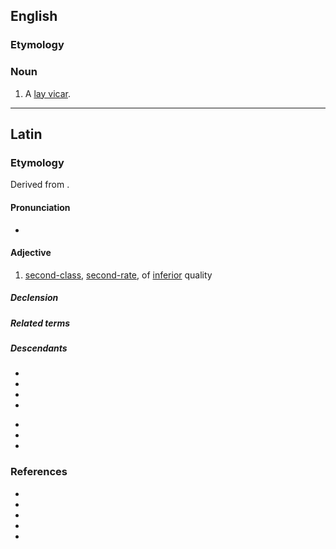 ==English==

===Etymology===
{{bor|en|la|secundarius}}

===Noun===
{{en-noun|?}}

# A [[lay vicar]].

----

==Latin==

===Etymology===
Derived from {{suffix|la|secundus|t1=second|ārius|t2=adjective forming suffix}}.

====Pronunciation====
* {{la-IPA|secundārius}}

====Adjective====
{{la-adj-1&2|secundārius|secundāria|secundārium}}

# [[second-class]], [[second-rate]], of [[inferior]] quality

=====Declension=====
{{la-adecl|secundārius}}

=====Related terms=====
{{rel3|la|secundānus|secundātus|secundō|secundum|secundus}}

=====Descendants=====
{{des-top}}
* {{desc|ca|secundari}}
* {{desc|en|secondary}}
* {{desc|fr|secondaire}}
* {{desc|it|secondario}}
{{des-mid}}
* {{desc|pt|secundário}}
* {{desc|ro|secundar}}
* {{desc|es|secundario}}
{{des-bottom}}

===References===
* {{R:L&S}}
* {{R:Elementary Lewis}}
* {{R:du Cange}}
* {{R:Gaffiot}}
* {{R:NLW}}